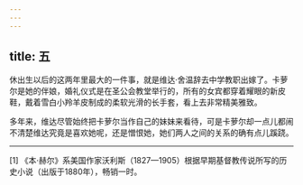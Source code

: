 ```yaml
---
---
---
```

title: 五
---




休出生以后的这两年里最大的一件事，就是维达·舍温辞去中学教职出嫁了。卡萝尔是她的伴娘，婚礼仪式是在圣公会教堂举行的，所有的女宾都穿着耀眼的新皮鞋，戴着雪白小羚羊皮制成的柔软光滑的长手套，看上去非常精美雅致。

多年来，维达尽管始终把卡萝尔当作自己的妹妹来看待，可是卡萝尔却一点儿都闹不清楚维达究竟是喜欢她呢，还是憎恨她，她们两人之间的关系的确有点儿蹊跷。



* * *



[1] 《本·赫尔》系美国作家沃利斯（1827—1905）根据早期基督教传说所写的历史小说（出版于1880年），畅销一时。